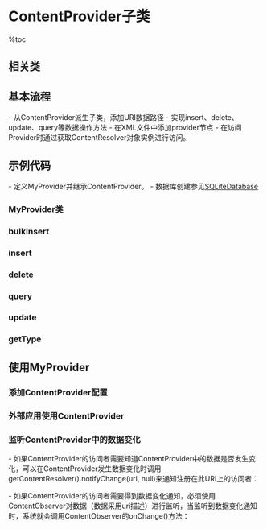 = ContentProvider子类 =

%toc

== 相关类 ==
{{{class="brush:java"
import android.content.ContentProvider;
import android.content.ContentResolver;
import android.content.ContentUris;
import android.content.UriMatcher;
import android.net.Uri;
}}}

== 基本流程 ==
- 从ContentProvider派生子类，添加URI数据路径
- 实现insert、delete、update、query等数据操作方法
- 在XML文件中添加provider节点
- 在访问Provider时通过获取ContentResolver对象实例进行访问。

== 示例代码 ==
- 定义MyProvider并继承ContentProvider。
- 数据库创建参见[[SQLiteDatabase]]

=== MyProvider类 ===
{{{class="brush:java"
public class MyProvider extends ContentProvider {

    // 通过UriMatcher匹配外部请求
    private static UriMatcher uriMatcher = new UriMatcher(UriMatcher.NO_MATCH);
    SQLiteDataBase db = null;
    
    // 匹配状态常量
    private static final int CONTACT_LIST = 1;
    private static final int CONTACT = 2;
    private static final String AUTHORITY = "com.zenki.provider";
    private static final String TABLE_NAME = "mytable";
    
    // 添加Uri，并对特定的URI返回一个常量标识
    // 通常Provider提供带有ID标识的和不带ID标识的查询
    static {
        uriMatcher.addURI(AUTHORITY, "myprovider", CONTACT_LIST);
        uriMatcher.addURI(AUTHORITY, "myprovider/#", CONTACT_ID);
    }
    
    public MyProvider {
    }
    
    private String whereWithId(String id, String selection) {
        StringBuilder sb = new StringBuilder(256);
        sb.append("_id=");
        sb.append(id);
        if (selection != null) {
            sb.append(" AND (");
            sb.append(selection);
            sb.append(')');
        }
        return sb.toString();
    }
    
    // 这里做作数据库初始化操作
    public boolean onCreate() {
        db = SQLiteOpenHelper.getWriteableDatabase();
        return false;
    }
    
    // ......
}
}}}

=== bulkInsert ===
{{{class="brush:java"
    // 插入数组类型
    @Override
    public int bulkInsert(Uri uri, ContentValues[] values) {
        int match = uriMatcher.match(uri);
        Context context = getContext();
        // 默认返回的插入成功数目为0
        int i = 0;
        try {
            db.beginTransaction();
            // 使用for循环插入值
            for (ContentValues value : values) {
                switch (match) {
                case CONTACT_LIST:
                    db.insert(TABLE_NAMES, "", value);
                    break;
                case CONTACT_ID:
                    db.insert(TABLE_NAMES, "", value);
                    break;
                default:
                    throw new IllegalArgumentException(TAG + ".insert()"
                            + ":Unknown URI" + uri);
                }
                if (match != CONTACT) {
                    getContext().getContentResolver().notifyChange(uri, null);
                }
                i++;
            }
            db.setTransactionSuccessful();
        } catch (Exception e) {
            e.printStackTrace();
            i = -1;
        } finally {
            db.endTransaction();
        }
        return i;
    }
}}}

=== insert ===
{{{class="brush:java"
    // 重载insert方法，该方法用来插入数据
    @Override
    public Uri insert(Uri uri, ContentValues values) {
        Uri ret = null;
        ContentValues val = null;
        long rowId = -1;
        
        if ( values != null ) {
            // 如果有新的值，则对该值作拷贝
            val = new ContentValues(values);
        } else {
            // 否则，在此添加默认的值
            val = new ContentValues();
            val.put(MyDatabase.MyColumn.NAME, "zenki");
            val.put(MyDatabase.MyColumn.AGE, "28");
        }

        // 根据id选择不同操作，对数据进行写入操作，并根据条件返回相应的URI
        switch (uriMatcher.match(uri)) {
            case CONTACT_LIST:
                try {
                    db.beginTransaction();
                    rowId = db.insert(TABLE_NAME, null, val);
                    db.setTransactionSuccessful();
                } finally {
                    db.endTransaction();
                }
                if (rowId != -1) {
                    ret = Uri.parse(path);
                }
            case CONTACT_ID:
                try {
                    db.beginTransaction();
                    rowId = db.insert(TABLE_NAME, null, val);
                    db.setTransactionSuccessful();
                } finally {
                    db.endTransaction();
                }
                if (rowId != -1) {
                    ret = ContentUris.withAppendedId(uri, id);
                }
            default:
                // 抛出异常
                throw new IllegalArgumentException("Uri IllegalArgument:" + uri);
        }
        
        return ret;
    }
}}}

=== delete ===
{{{class="brush:java"
    // 重载delete方法，该方法用来删除数据
    @Override
    public int delete(Uri uri, String selection, String[] selectionArgs) {
        String id;
        String mySelection = selection;
        
        // 根据id选择不同的操作，对数据进行删除操作
        switch (uriMatcher.match(uri)) {
        case CONTACT_LIST:
            mySelection = selection; 
            break;
        case CONTACT_ID:
            // 删除符合条件的数据
            id = uri.getPathSegments().get(1);
            mySelection = whereWithId(id, selection);
            break;
        default:
            throw new IllegalArgumentException("Uri IllegalArgument:" + uri);
        }
        
        try {
            db.beginTransaction();
            db.delete(TABLE_NAME, mySelection, selectionArgs);
            db.setTransactionSuccessful();
        } finally {
            db.endTransaction();
        }

        return result;
    }
}}}

=== query ===
{{{class="brush:java"
    // 重载query方法，该方法用来查询数据
    @Override
    public Cursor query(Uri uri, String[] projection, String selection, String[] selectionArgs, String sortOrder) {
        SQLiteQueryBuilder qb = new SQLiteQueryBuilder();
        String id;
        String mySelection = selection;
        
        // 根据id选择不同操作
        switch (uriMatcher.match(uri)) {
            case CONTACT_LIST:
                qb.setTables(TABLE_NAME); 
            case CONTACT_ID:
                qb.setTables(TABLE_NAME); 
                id = uri.getPathSegments().get(1);
                qb.appendWhere(whereWithId(id, selection));
            default:
                throw new IllegalArgumentException("Uri IllegalArgument:" + uri);
        }
        
        Cursor cursor = qb.query(db, projection, selection, selectionArgs, null, null, sortOrder);
        
        return cursor;
    }
}}}
    
=== update ===
{{{class="brush:java"
    // 重载update方法，该方法用来更新数据
    @Override
    public int update(Uri uri, ContentValues values, String selection, String[] selectionArgs) {
        ContentValues myValues;
        String mySelection = selection;
        
        // 根据id选择不同操作，并设置myValues和mySelection
        switch (uriMatcher.match(uri)) {
            case CONTACT_LIST:
                mySelection = selection; 
                break;
            case CONTACT_ID:
                String id = uri.getPathSegments().get(1);
                mySelection = whereWithId(id, selection), selectionArgs);
                break;
            default:
                throw new IllegalArgumentException("Uri IllegalArgument:" + uri);
        }
        
        try {
            db.beginTransaction();
            db.setTransactionSuccessful();
            int result = db.update(TABLE_NAME, values, mySelection, selectionArgs);
        } finally {
            db.endTransaction();
        }
        
        return result;
    }
}}}
    
=== getType ===
{{{class="brush:java"
    // 重载getType方法，该方法用来返回MIME类型
    @Override
    public String getType(Uri uri) {
        // 根据id选择不同操作
        switch (uriMatcher.match(uri)) {
            case CONTACT_LIST:          // 集合类型必须在前面加上vnd.android.cursor.dir/
                return "vnd.android.cursor.dir/contactlist";
            case CONTACT_ID:            // 非集合类型必须在前面加上vnd.android.cursor.item/
                return "vnd.android.cursor.item/contact";
            default:
                throw new IllegalArgumentException("Uri IllegalArgument:" + uri);
        }
    }
}
}}}

== 使用MyProvider ==
=== 添加ContentProvider配置 ===
{{{class="brush:xml"
<provider android:name=".MyProvider"  
    android:authorities="com.zenki.myprovider"/>
}}}

=== 外部应用使用ContentProvider ===
{{{class="brush:java"
// 获取ContentResolver对象
ContentResolver contentResolver = this.getContext().getContentResolver();

// 获取URI
Uri uri = Uri.parse("content://com.zenki.provider/contact");

// 获取数据库光标
// 由Activity管理
String selection = MyColumn.NAME + "=? and " + MyColumn.AGE + "=?";
String[] selectionArgs = new String[] {String.valueOf(name), age};
Cursor cursor = managedQuery(uri, new String[] { "_id", "name", "phone" }, selection, selectionArgs, "_id desc");

// 由ContentResolver管理
Cursor cursor = contentResolver.query(uri, new String[] { "_id", "name", "phone" }, null, null, "_id desc");

// 插入数据
ContentValues values = new ContentValues();
values.put(MyDatabase.MyColumn.NAME, "zenki");
values.put(MyDatabase.MyColumn.AGE, "28");
contentResolver.insert(MyDatabase.MyColumn.CONTENT_URI, values);

// 数据查询光标
cursor.moveToFirst();
while(!cursor.isAfterLast()) {
    String name = cursor.getString(cursor.getColumnIndexOrThrow(MyDatabase.MyColumn.NAME));
    String age = cursor.getString(cursor.getColumnIndexOrThrow(MyDatabase.MyColumn.AGE));
    
    if (!cursor.moveToNext()) {
        break;
    }
}
}}}

=== 监听ContentProvider中的数据变化 ===
- 如果ContentProvider的访问者需要知道ContentProvider中的数据是否发生变化，可以在ContentProvider发生数据变化时调用getContentResolver().notifyChange(uri, null)来通知注册在此URI上的访问者：
{{{class="brush:java"
public class PersonContentProvider extends ContentProvider {
    public Uri insert(Uri uri, ContentValues values) {
        db.insert("person", "personid", values);
        getContext().getContentResolver().notifyChange(uri, null);
    }
}
}}}

- 如果ContentProvider的访问者需要得到数据变化通知，必须使用ContentObserver对数据（数据采用uri描述）进行监听，当监听到数据变化通知时，系统就会调用ContentObserver的onChange()方法：
{{{class="brush:java"
getContentResolver().registerContentObserver(
        Uri.parse("content://com.ljq.providers.personprovider/person"), 
        true, 
        new PersonObserver(new Handler()));
        
public class PersonObserver extends ContentObserver{
    public PersonObserver(Handler handler) {
        super(handler);
    }
   
    public void onChange(boolean selfChange) {
    }
}
}}}
